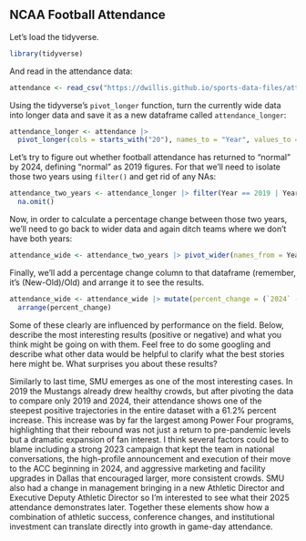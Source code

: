 ## NCAA Football Attendance 

Let's load the tidyverse.

```r
library(tidyverse)
```

And read in the attendance data:

```r
attendance <- read_csv("https://dwillis.github.io/sports-data-files/attendance.csv")
```

Using the tidyverse's `pivot_longer` function, turn the currently wide data into longer data and save it as a new dataframe called `attendance_longer`:

```r
attendance_longer <- attendance |> 
  pivot_longer(cols = starts_with("20"), names_to = "Year", values_to = "Attendance")
```

Let's try to figure out whether football attendance has returned to "normal" by 2024, defining "normal" as 2019 figures. For that we'll need to isolate those two years using `filter()` and get rid of any NAs:

```r
attendance_two_years <- attendance_longer |> filter(Year == 2019 | Year == 2024) |> 
  na.omit()
```

Now, in order to calculate a percentage change between those two years, we'll need to go back to wider data and again ditch teams where we don't have both years:

```r
attendance_wide <- attendance_two_years |> pivot_wider(names_from = Year, values_from = Attendance) |> na.omit()
```

Finally, we'll add a percentage change column to that dataframe (remember, it's (New-Old)/Old) and arrange it to see the results.

```r
attendance_wide <- attendance_wide |> mutate(percent_change = (`2024` - `2019`)/`2019` * 100) |> 
  arrange(percent_change)
```

Some of these clearly are influenced by performance on the field. Below, describe the most interesting results (positive or negative) and what you think might be going on with them. Feel free to do some googling and describe what other data would be helpful to clarify what the best stories here might be. What surprises you about these results?

Similarly to last time, SMU emerges as one of the most interesting cases. In 2019 the Mustangs already drew healthy crowds, but after pivoting the data to compare only 2019 and 2024, their attendance shows one of the steepest positive trajectories in the entire dataset with a 61.2% percent increase. This increase was by far the largest among Power Four programs, highlighting that their rebound was not just a return to pre-pandemic levels but a dramatic expansion of fan interest. I think several factors could be to blame including a strong 2023 campaign that kept the team in national conversations, the high-profile announcement and execution of their move to the ACC beginning in 2024, and aggressive marketing and facility upgrades in Dallas that encouraged larger, more consistent crowds. SMU also had a change in management bringing in a new Athletic Director and Executive Deputy Athletic Director so I'm interested to see what their 2025 attendance demonstrates later. Together these elements show how a combination of athletic success, conference changes, and institutional investment can translate directly into growth in game-day attendance.



